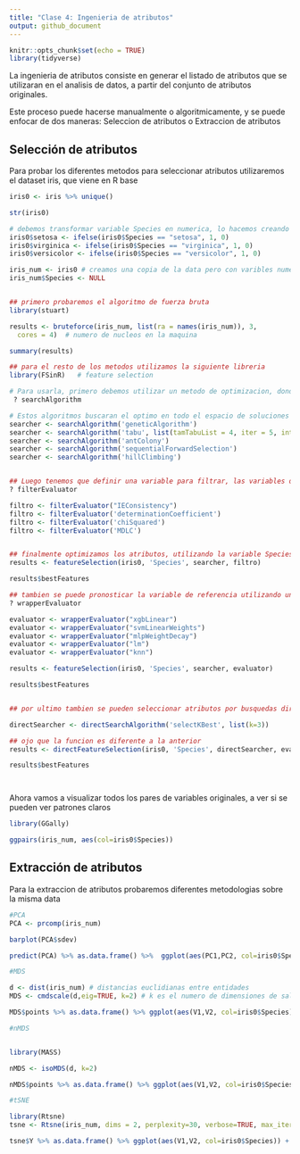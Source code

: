 ```yaml
---
title: "Clase 4: Ingenieria de atributos"
output: github_document
---
```


```r
knitr::opts_chunk$set(echo = TRUE)
library(tidyverse)
```

La ingenieria de atributos consiste en generar el listado de atributos que se utilizaran en el analisis de datos, a partir del conjunto de atributos originales. 

Este proceso puede hacerse manualmente o algoritmicamente, y se puede enfocar de dos maneras: Seleccion de atributos o Extraccion de atributos

## Selección de atributos

Para probar los diferentes metodos para seleccionar atributos utilizaremos el dataset iris, que viene en R base

```r
iris0 <- iris %>% unique()

str(iris0)

# debemos transformar variable Species en numerica, lo hacemos creando variables dummy
iris0$setosa <- ifelse(iris0$Species == "setosa", 1, 0)
iris0$virginica <- ifelse(iris0$Species == "virginica", 1, 0)
iris0$versicolor <- ifelse(iris0$Species == "versicolor", 1, 0)

iris_num <- iris0 # creamos una copia de la data pero con varibles numericas solamente
iris_num$Species <- NULL


## primero probaremos el algoritmo de fuerza bruta
library(stuart) 

results <- bruteforce(iris_num, list(ra = names(iris_num)), 3,
  cores = 4)  # numero de nucleos en la maquina

summary(results)  

## para el resto de los metodos utilizamos la siguiente libreria
library(FSinR)   # feature selection

# Para usarla, primero debemos utilizar un metodo de optimizacion, donde todas las opciones disponibles estan en
 ? searchAlgorithm

# Estos algoritmos buscaran el optimo en todo el espacio de soluciones
searcher <- searchAlgorithm('geneticAlgorithm')
searcher <- searchAlgorithm('tabu', list(tamTabuList = 4, iter = 5, intensification=2, iterIntensification=5, diversification=1, iterDiversification=5, verbose=FALSE) )
searcher <- searchAlgorithm('antColony')
searcher <- searchAlgorithm('sequentialForwardSelection')
searcher <- searchAlgorithm('hillClimbing')


## Luego tenemos que definir una variable para filtrar, las variables disponibles estan en 
? filterEvaluator

filtro <- filterEvaluator("IEConsistency")
filtro <- filterEvaluator('determinationCoefficient')
filtro <- filterEvaluator('chiSquared')
filtro <- filterEvaluator('MDLC') 


## finalmente optimizamos los atributos, utilizando la variable Species como referencia para pronosticar
results <- featureSelection(iris0, 'Species', searcher, filtro)

results$bestFeatures

## tambien se puede pronosticar la variable de referencia utilizando una funcion de envoltorio o wrapper. las funciones disponibles se pueden ver en 
? wrapperEvaluator

evaluator <- wrapperEvaluator("xgbLinear")
evaluator <- wrapperEvaluator("svmLinearWeights")
evaluator <- wrapperEvaluator("mlpWeightDecay")
evaluator <- wrapperEvaluator("lm")
evaluator <- wrapperEvaluator("knn")

results <- featureSelection(iris0, 'Species', searcher, evaluator)

results$bestFeatures


## por ultimo tambien se pueden seleccionar atributos por busquedas directas

directSearcher <- directSearchAlgorithm('selectKBest', list(k=3))

## ojo que la funcion es diferente a la anterior
results <- directFeatureSelection(iris0, 'Species', directSearcher, evaluator)

results$bestFeatures




```
Ahora vamos a visualizar todos los pares de variables originales, a ver si se pueden ver patrones claros

```r
library(GGally)

ggpairs(iris_num, aes(col=iris0$Species))

```



## Extracción de atributos

Para la extraccion de atributos probaremos diferentes metodologias sobre la misma data

```r

#PCA
PCA <- prcomp(iris_num)

barplot(PCA$sdev)

predict(PCA) %>% as.data.frame() %>%  ggplot(aes(PC1,PC2, col=iris0$Species)) + geom_point()

#MDS

d <- dist(iris_num) # distancias euclidianas entre entidades
MDS <- cmdscale(d,eig=TRUE, k=2) # k es el numero de dimensiones de salida

MDS$points %>% as.data.frame() %>% ggplot(aes(V1,V2, col=iris0$Species)) + geom_point()

#nMDS


library(MASS)

nMDS <- isoMDS(d, k=2) 

nMDS$points %>% as.data.frame() %>% ggplot(aes(V1,V2, col=iris0$Species)) + geom_point()

#tSNE

library(Rtsne)
tsne <- Rtsne(iris_num, dims = 2, perplexity=30, verbose=TRUE, max_iter = 500)

tsne$Y %>% as.data.frame() %>% ggplot(aes(V1,V2, col=iris0$Species)) + geom_point()

```

